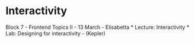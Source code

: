 # Interactivity

Block 7 - Frontend Topics II - 13 March - Elisabetta
* Lecture: Interactivity
* Lab: Designing for interactivity - (Kepler)